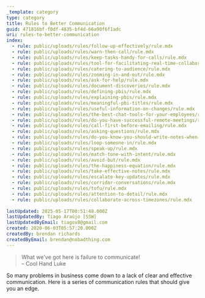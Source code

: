 ```yaml
---
_template: category
type: category
title: Rules to Better Communication
guid: 471816bf-f0df-4835-bf4d-66a90f6f1adc
uri: rules-to-better-communication
index:
  - rule: public/uploads/rules/follow-up-effectively/rule.mdx
  - rule: public/uploads/rules/warn-then-call/rule.mdx
  - rule: public/uploads/rules/keep-tasks-handy-for-calls/rule.mdx
  - rule: public/uploads/rules/tool-for-facilitating-real-time-collaboration/rule.mdx
  - rule: public/uploads/rules/catering-to-audience/rule.mdx
  - rule: public/uploads/rules/zooming-in-and-out/rule.mdx
  - rule: public/uploads/rules/ask-for-help/rule.mdx
  - rule: public/uploads/rules/document-discoveries/rule.mdx
  - rule: public/uploads/rules/defining-pbis/rule.mdx
  - rule: public/uploads/rules/explaining-pbis/rule.mdx
  - rule: public/uploads/rules/meaningful-pbi-titles/rule.mdx
  - rule: public/uploads/rules/useful-information-on-changes/rule.mdx
  - rule: public/uploads/rules/the-best-chat-tools-for-your-employees/rule.mdx
  - rule: public/uploads/rules/do-you-have-successful-remote-meetings/rule.mdx
  - rule: public/uploads/rules/call-first-before-emailing/rule.mdx
  - rule: public/uploads/rules/asking-questions/rule.mdx
  - rule: public/uploads/rules/do-you-know-you-should-write-notes-when-an-activity-is-going/rule.mdx
  - rule: public/uploads/rules/loop-someone-in/rule.mdx
  - rule: public/uploads/rules/speak-up/rule.mdx
  - rule: public/uploads/rules/match-tone-with-intent/rule.mdx
  - rule: public/uploads/rules/avoid-but/rule.mdx
  - rule: public/uploads/rules/the-happiness-equation/rule.mdx
  - rule: public/uploads/rules/take-effective-notes/rule.mdx
  - rule: public/uploads/rules/escalate-key-updates/rule.mdx
  - rule: public/uploads/rules/corridor-conversations/rule.mdx
  - rule: public/uploads/rules/tofu/rule.mdx
  - rule: public/uploads/rules/attention-to-detail/rule.mdx
  - rule: public/uploads/rules/collaborate-across-timezones/rule.mdx
  
lastUpdated: 2025-05-17T00:51:48.000Z
lastUpdatedBy: Tiago Araújo [SSW]
lastUpdatedByEmail: tiagov8@gmail.com
created: 2020-06-03T05:57:20.000Z
createdBy: brendan richards
createdByEmail: brendan@nobadthing.com
---
```


> What we've got here is failure to communicate!  
> – Cool Hand Luke

So many problems in business come down to a lack of clear and effective communication. Here is a series of communication rules that should give you an edge.
